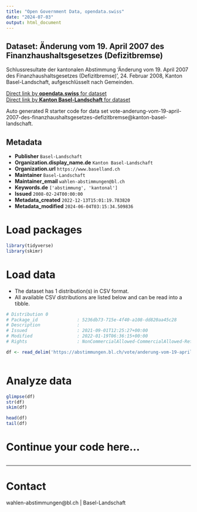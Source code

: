 ```yaml
---
title: "Open Government Data, opendata.swiss"
date: "2024-07-03"
output: html_document
---
```


## Dataset: Änderung vom 19. April 2007 des Finanzhaushaltsgesetzes (Defizitbremse)

Schlussresultate der kantonalen Abstimmung 'Änderung vom 19. April 2007 des Finanzhaushaltsgesetzes (Defizitbremse)', 24. Februar 2008, Kanton Basel-Landschaft, aufgeschlüsselt nach Gemeinden.

[Direct link by **opendata.swiss** for dataset](https://opendata.swiss/de/dataset/anderung-vom-19-april-2007-des-finanzhaushaltsgesetzes-defizitbremse)<br>
[Direct link by **Kanton Basel-Landschaft** for dataset](https://abstimmungen.bl.ch/vote/anderung-vom-19-april-2007-des-finanzhaushaltsgesetzes-defizitbremse/data)

Auto generated R starter code for data set vote-anderung-vom-19-april-2007-des-finanzhaushaltsgesetzes-defizitbremse@kanton-basel-landschaft.

## Metadata

- **Publisher** `Basel-Landschaft`
- **Organization.display_name.de** `Kanton Basel-Landschaft`
- **Organization.url** `https://www.baselland.ch`
- **Maintainer** `Basel-Landschaft`
- **Maintainer_email** `wahlen-abstimmungen@bl.ch`
- **Keywords.de** `['abstimmung', 'kantonal']`
- **Issued** `2008-02-24T00:00:00`
- **Metadata_created** `2022-12-13T15:01:19.783820`
- **Metadata_modified** `2024-06-04T03:15:34.509836`


# Load packages

```r

library(tidyverse)
library(skimr)

```

# Load data

-   The dataset has 1 distribution(s) in CSV format.
-   All available CSV distributions are listed below and can be read into a tibble.

```r

# Distribution 0
# Package_id               : 5236db73-715e-4f40-a108-dd820aa45c28
# Description              : 
# Issued                   : 2021-09-01T12:25:27+00:00
# Modified                 : 2022-01-19T06:36:15+00:00
# Rights                   : NonCommercialAllowed-CommercialAllowed-ReferenceRequired

df <- read_delim('https://abstimmungen.bl.ch/vote/anderung-vom-19-april-2007-des-finanzhaushaltsgesetzes-defizitbremse/data-csv')



```

# Analyze data

```r

glimpse(df)
str(df)
skim(df)

head(df)
tail(df)

```

# Continue your code here...

```r

```

------------------------------------------------------------------------

# Contact

wahlen-abstimmungen@bl.ch | Basel-Landschaft
